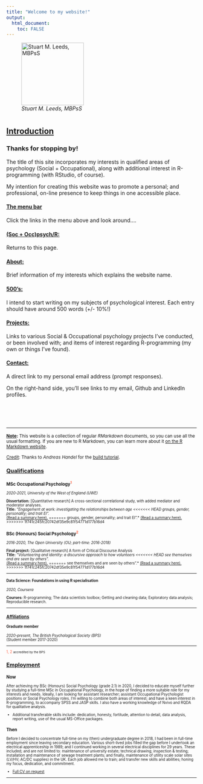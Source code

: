 ```yaml
---
title: "Welcome to my website!"
output: 
  html_document:
    toc: FALSE
---
```


![*Stuart M. Leeds, MBPsS*](./images/me2020sq.jpg){height="165"}

#  {.tabset}

## <u>Introduction</u>

### Thanks for stopping by!

The title of this site incorporates my interests in qualified areas of
psychology (Social + Occupational), along with additional interest in
R-programming (with RStudio, of course).

My intention for creating this website was to promote a personal; and
professional, on-line presence to keep things in one accessible place.

#### <u>The menu bar</u>

Click the links in the menu above and look around....

#### <u>(Soc + Occ)psych/R:</u>

Returns to this page.

#### <u>About:</u>

Brief information of my interests which explains the website name.

#### <u>500's:</u>

I intend to start writing on my subjects of psychological interest. Each entry
should have around 500 words (+/- 10%!)

#### <u>Projects:</u>

Links to various Social & Occupational psychology projects I've conducted, or
been involved with; and items of interest regarding R-programming (my own or
things I've found).

#### <u>Contact:</u>

A direct link to my personal email address (prompt responses).

On the right-hand side, you'll see links to my email, Github and LinkedIn
profiles.

<br> <br> <br>

-----

<small>
<u>__Note__</u>__:__
This website is a collection of regular _RMarkdown_ documents, so you can use
all the usual formatting. If you are new to R Markdown, you can learn more about
it [on the R Markdown website](https://rmarkdown.rstudio.com/).

<u>Credit</u>: Thanks to *Andreas Handel* for the [build
tutorial](https://www.andreashandel.com/posts/github-website/). <small>

## <u>Qualifications</u>

### MSc Occupational Psychology<span style="color: tomato;">$^1$</span>

*2020-2021, University of the West of England (UWE)*

**Dissertation:** [Quantitative research] A cross-sectional correlational
study, with added mediator and moderator analyses.  
**Title:** *"Engagement at work: investigating the relationships between age
<<<<<<< HEAD
groups, gender, personality; and trait EI".*  
[(Read a summary here).](./dissertation_summary.html)
=======
groups, gender, personality; and trait EI".* [(Read a summary here).](./dissertation_summary.html)
>>>>>>> 1f741c245fc20742df35e9c81f54771d177b16d4

### BSc (Honours) Social Psychology<span style="color: tomato;">$^2$</span>

*2016-2020, The Open University (OU; part-time: 2016-2018)*

**Final project:** [Qualitative research] A form of Critical Discourse
Analysis  
**Title:** *"Volunteering and identity: a discursive approach to how volunteers
<<<<<<< HEAD
see themselves and are seen by others".*  
[(Read a summary here).](./lvl3_project_summary.html)
=======
see themselves and are seen by others".* [(Read a summary here).](./lvl3_project_summary.html)
>>>>>>> 1f741c245fc20742df35e9c81f54771d177b16d4

-----

#### Data Science: Foundations in using R specialisation

*2020, Coursera*

**Courses:** R-programming; The data scientists toolbox; Getting and cleaning
data; Exploratory data analysis; Reproducible research.

-----

### <u>Affiliations</u>

#### Graduate member

*2020-present, The British Psychological Society (BPS)*  
(Student member 2017-2020)

-----

<span style="color: tomato;">1, 2</span> <small>accredited by the BPS</small>

## <u>Employment</u>

### Now

After achieving my BSc (Honours) Social Psychology (grade 2.1) in 2020, I
decided to educate myself further by studying a full-time MSc in Occupational
Psychology, in the hope of finding a more suitable role for my interests and
needs. Ideally, I am looking for assistant researcher; assistant Occupational
Psychologist positions or Social Psychology roles. I'm willing to combine both
areas of interest; and have a keen interest in R-programming, to accompany SPSS
and JASP skills. I also have a working knowledge of Nvivo and RQDA for
qualitative analysis.

  - Additional transferable skills include: dedication, honesty, fortitude,
    attention to detail, data analysis, report writing, use of the usual
    MS-Office packages.

### Then

Before I decided to concentrate full-time on my (then) undergraduate degree
in 2018, I had been in full-time employment since leaving secondary education.
Various short-lived jobs filled the gap before I undertook an electrical
apprenticeship in 1989; and I continued working in several electrical
disciplines for 29 years. These included; and are not limited to: maintenance of
university estate; technical drawing; inspection & testing; installation and
maintenance of sewage treatment plants; and finally, maintenance of utility
scale solar sites (LV/HV; AC/DC supplies) in the UK. Each job allowed me to
train; and transfer new skills and abilities; honing my focus, dedication, and
commitment.

  - <u>Full CV on request</u>

------------------------------------------------------------------------
